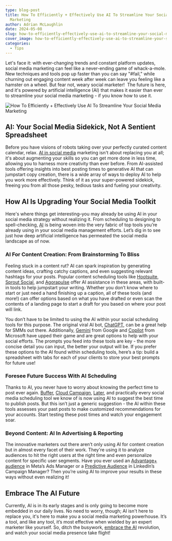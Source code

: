 ```yaml
---
type: blog-post
title: How To Efficiently + Effectively Use AI To Streamline Your Social Media
  Marketing
author: Adrian McLaughlin
date: 2024-05-08
slug: how-to-efficiently-effectively-use-ai-to-streamline-your-social-media-marketing
cover_image: how-to-efficiently-effectively-use-ai-to-streamline-your-social-media-marketing.png
categories:
  - Tips
---
```

<!--StartFragment-->

Let's face it: with ever-changing trends and constant platform updates, social media marketing can feel like a never-ending game of whack-a-mole. New techniques and tools pop up faster than you can say "#fail," while churning out engaging content week after week can leave you feeling like a hamster on a wheel. But fear not, weary social marketer!  The future is here, and it's powered by artificial intelligence (AI) that makes it easier than ever to streamline your social media marketing - if you know how to use it.

![How To Efficiently + Effectively Use AI To Streamline Your Social Media Marketing](how-to-efficiently-effectively-use-ai-to-streamline-your-social-media-marketing.png)

## AI: Your Social Media Sidekick, Not A Sentient Spreadsheet

Before you have visions of robots taking over your perfectly curated content calendar, relax. [AI in social media](https://www.marketingaiinstitute.com/blog/what-is-artificial-intelligence-for-social-media) marketing isn't about replacing you at all; it's about augmenting your skills so you can get more done in less time, allowing you to harness more creativity than ever before. From AI-assisted tools offering insights into best posting times to generative AI that can jumpstart copy creation, there is a wide array of ways to deploy AI to help you work more effectively. Think of it as your super-powered sidekick, freeing you from all those pesky, tedious tasks and fueling your creativity.

## How AI Is Upgrading Your Social Media Toolkit

Here's where things get interesting–you may already be using AI in your social media strategy without realizing it. From scheduling to designing to spell-checking, [AI](https://www.b12.io/resource-center/ai-how-to-guides/a-guide-to-using-ai-for-social-media-marketing.html) is being woven into the very fabric of top tools you’re already using in your social media management efforts. Let’s dig in to see just how deep artificial intelligence has permeated the social media landscape as of now.

### AI For Content Creation: From Brainstorming To Bliss

Feeling stuck in a content rut? AI can spark inspiration by generating content ideas, crafting catchy captions, and even suggesting relevant hashtags for your posts. Popular content scheduling tools like [Hootsuite](https://www.hootsuite.com/platform/owly-writer-ai), [Sprout Social](https://sproutsocial.com/ai/), and [Agorapulse](https://www.agorapulse.com/writing-assistant/) offer AI assistance in these areas, with built-in tools to help jumpstart your writing. Whether you don’t know where to start or just need a hand finishing up a caption, all of these tools (and more!) can offer options based on what you have drafted or even scan the contents of a landing page to start a draft for you based on where your post will link. 

You don’t have to be limited to using the AI within your social scheduling tools for this purpose. The original viral AI bot, [ChatGPT](https://openai.com/chatgpt), can be a great help for SMMs out there. Additionally, [Gemini](https://gemini.google.com/) from Google and [Copilot](https://www.microsoft.com/en-us/microsoft-copilot/) from Microsoft have upped their game and are great options to help with your social efforts. The prompts you feed into these tools are key - the more concise detail you can input, the better your output will be. If you prefer these options to the AI found within scheduling tools, here’s a tip: build a spreadsheet with tabs for each of your clients to store your best prompts for future use!

### Foresee Future Success With AI Scheduling

Thanks to AI, you never have to worry about knowing the perfect time to post ever again. [Buffer](https://buffer.com/ai-assistant), [Cloud Campaign](https://www.cloudcampaign.com/solutions/schedule), [Later](https://later.com/blog/caption-writer-for-instagram/), and practically every social media scheduling tool we know of is now using AI to suggest the best time to publish posts. But this isn’t just a generic suggestion - the AI within these tools assesses your past posts to make customized recommendations for your accounts. Start testing these post times and watch your engagement soar.

### Beyond Content: AI In Advertising & Reporting

The innovative marketers out there aren’t only using AI for content creation but in almost every facet of their work. They're using it to analyze audiences to hit the right users at the right time and even personalize content for specific user segments. Have you ever used an [Advantage+ audience](https://www.facebook.com/business/help/273363992030035?id=1629569087788063) in Meta’s Ads Manager or a [Predictive Audience](https://www.linkedin.com/help/lms/answer/a1631056) in LinkedIn’s Campaign Manager? Then you’re using AI to improve your results in these ways without even realizing it! 

## Embrace The AI Future

Currently, AI is in its early stages and is only going to become more embedded in our daily lives. No need to worry, though; AI isn't here to replace you, it's here to make you a social media marketing powerhouse. It’s a tool, and like any tool, it’s most effective when wielded by an expert marketer like yourself. So, ditch the busywork, [embrace the AI](https://www.hopperhq.com/blog/ai-in-social-media/) revolution, and watch your social media presence take flight!

<!--EndFragment-->